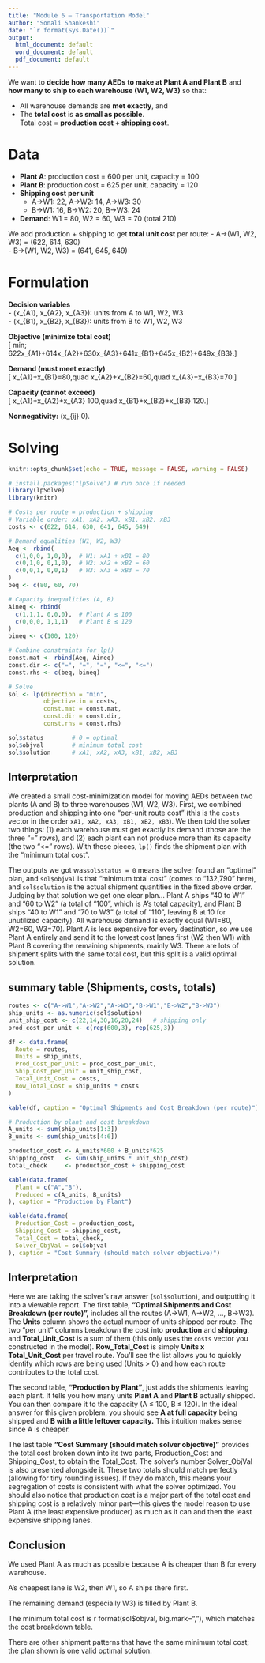 ```yaml
---
title: "Module 6 — Transportation Model"
author: "Sonali Shankeshi"
date: "`r format(Sys.Date())`"
output:
  html_document: default
  word_document: default
  pdf_document: default
---
```



We want to **decide how many AEDs to make at Plant A and Plant B** and **how many to ship to each warehouse (W1, W2, W3)** so that:

- All warehouse demands are **met exactly**, and  
- The **total cost** is **as small as possible**.  
  Total cost = **production cost + shipping cost**.

# Data 

- **Plant A**: production cost = 600 per unit, capacity = 100  
- **Plant B**: production cost = 625 per unit, capacity = 120  
- **Shipping cost per unit**  
  - A→W1: 22, A→W2: 14, A→W3: 30  
  - B→W1: 16, B→W2: 20, B→W3: 24  
- **Demand**: W1 = 80, W2 = 60, W3 = 70 (total 210)

We add production + shipping to get **total unit cost** per route:
- A→(W1, W2, W3) = (622, 614, 630)  
- B→(W1, W2, W3) = (641, 645, 649)

# Formulation

**Decision variables**  
- (x_{A1}, x_{A2}, x_{A3}): units from A to W1, W2, W3  
- (x_{B1}, x_{B2}, x_{B3}): units from B to W1, W2, W3

**Objective (minimize total cost)**  
[
min; 622x_{A1}+614x_{A2}+630x_{A3}+641x_{B1}+645x_{B2}+649x_{B3}.
]

**Demand (must meet exactly)**  
[
x_{A1}+x_{B1}=80,quad
x_{A2}+x_{B2}=60,quad
x_{A3}+x_{B3}=70.
]

**Capacity (cannot exceed)**  
[
x_{A1}+x_{A2}+x_{A3} 100,quad
x_{B1}+x_{B2}+x_{B3} 120.
]

**Nonnegativity:** (x_{ij} 0).

# Solving

```r
knitr::opts_chunk$set(echo = TRUE, message = FALSE, warning = FALSE)
```


```r
# install.packages("lpSolve") # run once if needed
library(lpSolve)
library(knitr)

# Costs per route = production + shipping
# Variable order: xA1, xA2, xA3, xB1, xB2, xB3
costs <- c(622, 614, 630, 641, 645, 649)

# Demand equalities (W1, W2, W3)
Aeq <- rbind(
  c(1,0,0, 1,0,0),  # W1: xA1 + xB1 = 80
  c(0,1,0, 0,1,0),  # W2: xA2 + xB2 = 60
  c(0,0,1, 0,0,1)   # W3: xA3 + xB3 = 70
)
beq <- c(80, 60, 70)

# Capacity inequalities (A, B)
Aineq <- rbind(
  c(1,1,1, 0,0,0),  # Plant A ≤ 100
  c(0,0,0, 1,1,1)   # Plant B ≤ 120
)
bineq <- c(100, 120)

# Combine constraints for lp()
const.mat <- rbind(Aeq, Aineq)
const.dir <- c("=", "=", "=", "<=", "<=")
const.rhs <- c(beq, bineq)

# Solve
sol <- lp(direction = "min",
          objective.in = costs,
          const.mat = const.mat,
          const.dir = const.dir,
          const.rhs = const.rhs)

sol$status        # 0 = optimal
sol$objval        # minimum total cost
sol$solution      # xA1, xA2, xA3, xB1, xB2, xB3

```
## Interpretation

We created a small cost-minimization model for moving AEDs between two plants (A and B) to three warehouses (W1, W2, W3). First, we combined production and shipping into one "per-unit route cost" (this is the `costs` vector in the order `xA1, xA2, xA3, xB1, xB2, xB3`). We then told the solver two things: 
(1) each warehouse must get exactly its demand (those are the three "=" rows), and 
(2) each plant can not produce more than its capacity (the two "<=" rows). With these pieces, `lp()` finds the shipment plan with the "minimum total cost". 

The outputs we got was`sol$status = 0` means the solver found an "optimal" plan, and `sol$objval` is that "minimum total cost" (comes to "132,790" here), and `sol$solution` is the actual shipment quantities in the fixed above order. Judging by that solution we get one clear plan... Plant A ships "40 to W1" and "60 to W2" (a total of "100", which is A's total capacity), and Plant B ships "40 to W1" and "70 to W3" (a total of "110", leaving B at 10 for unutilized capacity). All warehouse demand is exactly equal (W1=80, W2=60, W3=70). Plant A is less expensive for every destination, so we use Plant A entirely and send it to the lowest cost lanes first (W2 then W1) with Plant B covering the remaining shipments, mainly W3. There are lots of shipment splits with the same total cost, but this split is a valid optimal solution.

##  summary table (Shipments, costs, totals)

```r
routes <- c("A->W1","A->W2","A->W3","B->W1","B->W2","B->W3")
ship_units <- as.numeric(sol$solution)
unit_ship_cost <- c(22,14,30,16,20,24)   # shipping only
prod_cost_per_unit <- c(rep(600,3), rep(625,3))

df <- data.frame(
  Route = routes,
  Units = ship_units,
  Prod_Cost_per_Unit = prod_cost_per_unit,
  Ship_Cost_per_Unit = unit_ship_cost,
  Total_Unit_Cost = costs,
  Row_Total_Cost = ship_units * costs
)

kable(df, caption = "Optimal Shipments and Cost Breakdown (per route)")

# Production by plant and cost breakdown
A_units <- sum(ship_units[1:3])
B_units <- sum(ship_units[4:6])

production_cost <- A_units*600 + B_units*625
shipping_cost   <- sum(ship_units * unit_ship_cost)
total_check     <- production_cost + shipping_cost

kable(data.frame(
  Plant = c("A","B"),
  Produced = c(A_units, B_units)
), caption = "Production by Plant")

kable(data.frame(
  Production_Cost = production_cost,
  Shipping_Cost = shipping_cost,
  Total_Cost = total_check,
  Solver_ObjVal = sol$objval
), caption = "Cost Summary (should match solver objective)")

```

## Interpretation

Here we are taking the solver’s raw answer (`sol$solution`), and outputting it into a viewable report. The first table, **“Optimal Shipments and Cost Breakdown (per route)”,** includes all the routes (A→W1, A→W2, …, B→W3). The **Units** column shows the actual number of units shipped per route. The two “per unit” columns breakdown the cost into **production** and **shipping**, and **Total_Unit_Cost** is a sum of them (this only uses the `costs` vector you constructed in the model).  **Row_Total_Cost** is simply **Units x Total_Unit_Cost** per travel route. You'll see the list allows you to quickly identify which rows are being used (Units > 0) and how each route contributes to the total cost.

The second table, **“Production by Plant”**, just adds the shipments leaving each plant. It tells you how many units **Plant A** and **Plant B** actually shipped. You can then compare it to the capacity (A ≤ 100, B ≤ 120). In the ideal answer for this given problem, you should see **A at full capacity** being shipped and **B with a little leftover capacity.** This intuition makes sense since A is cheaper.

The last table **“Cost Summary (should match solver objective)”** provides the total cost broken down into its two parts, Production_Cost and Shipping_Cost, to obtain the Total_Cost. The solver’s number Solver_ObjVal is also presented alongside it. These two totals should match perfectly (allowing for tiny rounding issues). If they do match, this means your segregation of costs is consistent with what the solver optimized. You should also notice that production cost is a major part of the total cost and shipping cost is a relatively minor part—this gives the model reason to use Plant A (the least expensive producer) as much as it can and then the least expensive shipping lanes.

## Conclusion

We used Plant A as much as possible because A is cheaper than B for every warehouse.

A’s cheapest lane is W2, then W1, so A ships there first.

The remaining demand (especially W3) is filled by Plant B.

The minimum total cost is r format(sol$objval, big.mark=","), which matches the cost breakdown table.

There are other shipment patterns that have the same minimum total cost; the plan shown is one valid optimal solution.

